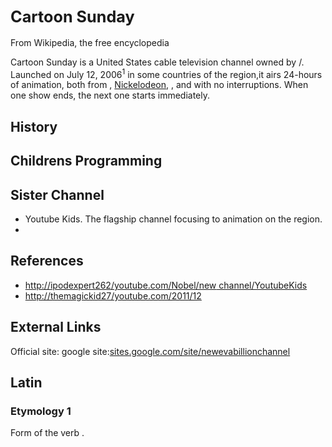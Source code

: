 {{also|édit|Edit}}
== <big>Cartoon Sunday</big><big></big> ==
From Wikipedia, the free encyclopedia

Cartoon Sunday is a United States cable television channel owned by {{Telecinco 5}}/{{Time Warner}}. Launched on July 12, 2006<sup>1</sup> in some countries of the region,it airs 24-hours of animation, both from {{Warner Bros}}, [[Nickelodeon]], {{4Kids Entertainment}}, {{Nelvana}} and {{Cookie Jar Entertainment}} with no interruptions. When one show ends, the next one starts immediately.

== History ==







== Childrens Programming ==



{{main|List of programs broadcast by Cartoon Sunday}}

== Sister Channel ==
* Youtube Kids.  The flagship channel focusing to animation on the region.
* 
== References ==
* [http://ipodexpert262/youtube.com/Nobel/new%20channel/YoutubeKids http://ipodexpert262/youtube.com/Nobel/new channel/YoutubeKids]
* http://themagickid27/youtube.com/2011/12

== External Links ==
Official site: google site:[http://sites.google.com/site/newevabillionchannel sites.google.com/site/newevabillionchannel]

==Latin==

===Etymology 1===
Form of the verb {{term|edo|edō|{{la-conj-form-gloss/edo}}|lang=la}}.